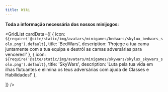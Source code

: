 ```yaml
---
title: Wiki
---
```



**Toda a informação necessária dos nossos minijogos:**

<GridList
  cardData={[
    {
      icon: `${require('@site/static/img/avatars/minigames/bedwars/skylux_bedwars_solo.png').default}`,
      title: 'BedWars',
      description: 'Projege a tua cama juntamente com a tua equipa e destrói as camas adversárias para venceres!'
    },
    {
      icon: `${require('@site/static/img/avatars/minigames/skywars/skylux_skywars_solo.png').default}`,
      title: 'SkyWars',
      description: 'Luta pela tua vida em ilhas flutuantes e elimina os teus adversárias com ajuda de Classes e Habilidades!'
    },
    
  ]}
/>